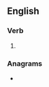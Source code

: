 ==English==

===Verb===
{{head|en|verb form}}

# {{present participle of|monetise|lang=en|nocat=1}}

===Anagrams===
* {{anagrams|en|a=egiimnnost|moistening}}